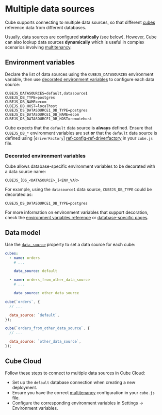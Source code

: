 # Multiple data sources
Cube supports connecting to multiple data sources, so that different
[cubes](/schema/reference/cube) reference data from different databases.

Usually, data sources are configured **statically** (see below). However, Cube
can also lookup data sources **dynamically** which is useful in complex
scenarios involving [multitenancy][ref-config-multitenancy].

## Environment variables

Declare the list of data sources using the `CUBEJS_DATASOURCES` environment
variable, then use
[decorated environment variables](#decorated-environment-variables) to configure
each data source:

```dotenv
CUBEJS_DATASOURCES=default,datasource1
CUBEJS_DB_TYPE=postgres
CUBEJS_DB_NAME=ecom
CUBEJS_DB_HOST=localhost
CUBEJS_DS_DATASOURCE1_DB_TYPE=postgres
CUBEJS_DS_DATASOURCE1_DB_NAME=ecom
CUBEJS_DS_DATASOURCE1_DB_HOST=remotehost
```

<InfoBox>

Cube expects that the `default` data source is **always** defined. Ensure that
`CUBEJS_DB_*` environment variables are set **or** that the `default` data
source is defined using [`driverFactory`] [ref-config-ref-driverfactory] in your
`cube.js` file.

</InfoBox>

### Decorated environment variables

Cube allows database-specific environment variables to be decorated with a data
source name:

```dotenv
CUBEJS_[DS_<DATASOURCE>_]<ENV_VAR>
```

For example, using the `datasource1` data source, `CUBEJS_DB_TYPE` could be
decorated as:

```dotenv
CUBEJS_DS_DATASOURCE1_DB_TYPE=postgres
```

For more information on environment variables that support decoration, check the
[environment variables reference][ref-config-ref-env] or [database-specific
pages][ref-config-db].

## Data model

Use the [`data_source`](/schema/reference/cube#parameters-data-source) property
to set a data source for each cube:

<CodeTabs>

```yaml
cubes:
  - name: orders
    # ...

    data_source: default

  - name: orders_from_other_data_source
    # ...

    data_source: other_data_source
```

```javascript
cube(`orders`, {
  // ...

  data_source: `default`,
});

cube(`orders_from_other_data_source`, {
  // ...

  data_source: `other_data_source`,
});
```

</CodeTabs>

[ref-config-ref-env]: /reference/environment-variables
[ref-config-ref-driverfactory]: /config#options-reference-driver-factory
[ref-config-db]: /config/databases
[ref-config-multitenancy]:
  /config/multitenancy#multitenancy-multitenancy-vs-multiple-data-sources

## Cube Cloud

Follow these steps to connect to multiple data sources in Cube Cloud:

- Set up the `default` database connection when creating a new deployment.
- Ensure you have the correct [multitenancy](/config/multitenancy) configuration
  in your `cube.js` file.
- Configure the corresponding environment variables in&nbsp;<Btn>Settings →
  Environment variables</Btn>.

